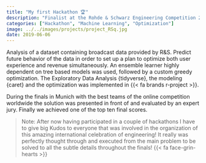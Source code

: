 ```yaml
---
title: "My first Hackathon 🏆"
description: "Finalist at the Rohde & Schwarz Engineering Competition 2019 - 5G Broadcast"  
categories: ["Hackathon", "Machine Learning", "Optimization"]
image: ../../images/projects/project_RSq.jpg
date: 2019-06-06
---
```


Analysis of a dataset containing broadcast data provided by R&S. Predict future behavior of the data in order to set up a plan to optimize both user experience and revenue simultaneously. An ensemble learner highly dependent on tree based models was used, followed by a custom greedy optimization. The Exploratory Data Analysis {tidyverse}, the modeling {caret} and the optimization was implemented in {{< fa brands r-project >}}.

During the finals in Munich with the best teams of the online competition worldwide the solution was presented in front of and evaluated by an expert jury. Finally we achieved one of the top ten final scores.

> Note: After now having participated in a couple of hackathons I have to give big Kudos to everyone that was involved in the organization of this amazing international celebration of engineering! It really was perfectly thought through and executed from the main problem to be solved to all the subtle details throughout the finals! {{< fa face-grin-hearts >}}